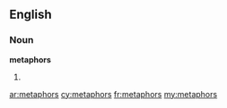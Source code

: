 ==English==

===Noun===
'''metaphors'''

# {{plural of|metaphor}}

[[ar:metaphors]]
[[cy:metaphors]]
[[fr:metaphors]]
[[my:metaphors]]